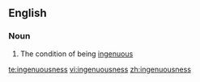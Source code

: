 ==English==

===Noun===
{{en-noun|-}}

# The condition of being [[ingenuous]]

[[te:ingenuousness]]
[[vi:ingenuousness]]
[[zh:ingenuousness]]